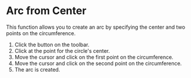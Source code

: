 
# Arc from Center

This function allows you to create an arc by specifying the center and two points on the circumference.

<KinouGaiyou shortcut='' command='Center Point Arc' button='Toolbar' />

1. Click the button on the toolbar.
2. Click at the point for the circle's center.
3. Move the cursor and click on the first point on the circumference.
4. Move the cursor and click on the second point on the circumference.
5. The arc is created.
